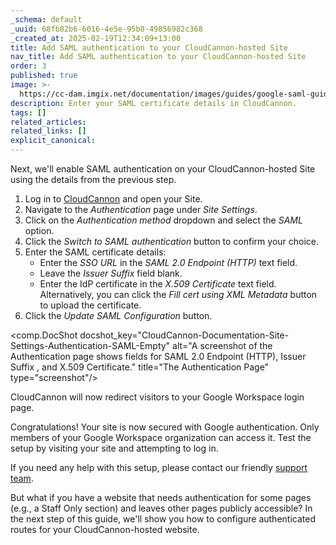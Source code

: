 ```yaml
---
_schema: default
_uuid: 68fb82b6-6016-4e5e-95b0-49856982c368
_created_at: 2025-02-19T12:34:09+13:00
title: Add SAML authentication to your CloudCannon-hosted Site
nav_title: Add SAML authentication to your CloudCannon-hosted Site
order: 3
published: true
image: >-
  https://cc-dam.imgix.net/documentation/images/guides/google-saml-guide/CloudCannon-Documentation-Google-SAML-Guide.png
description: Enter your SAML certificate details in CloudCannon.
tags: []
related_articles:
related_links: []
explicit_canonical:
---
```

Next, we'll enable SAML authentication on your CloudCannon-hosted Site using the details from the previous step.

1. Log in to [CloudCannon](https://app.cloudcannon.com/) and open your Site.
2. Navigate to the *Authentication* page under *Site Settings*.
3. Click on the *Authentication method* dropdown and select the *SAML* option.
4. Click the *Switch to SAML authentication* button to confirm your choice.
5. Enter the SAML certificate details:
   * Enter the *SSO URL* in the *SAML 2.0 Endpoint (HTTP)* text field.
   * Leave the *Issuer Suffix* field blank.
   * Enter the IdP certificate in the *X.509 Certificate* text field. Alternatively, you can click the *Fill cert using XML Metadata*  button to upload the certificate.
6. Click the *Update SAML Configuration* button.

<comp.DocShot docshot_key="CloudCannon-Documentation-Site-Settings-Authentication-SAML-Empty" alt="A screenshot of the Authentication page shows fields for SAML 2.0 Endpoint (HTTP), Issuer Suffix , and X.509 Certificate." title="The Authentication Page" type="screenshot"/>

CloudCannon will now redirect visitors to your Google Workspace login page.

Congratulations! Your site is now secured with Google authentication. Only members of your Google Workspace organization can access it. Test the setup by visiting your site and attempting to log in.

If you need any help with this setup, please contact our friendly [support team](/support/).

But what if you have a website that needs authentication for some pages (e.g., a Staff Only section) and leaves other pages publicly accessible? In the next step of this guide, we'll show you how to configure authenticated routes for your CloudCannon-hosted website.